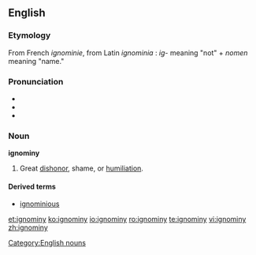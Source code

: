 ==English==

===Etymology===
From French ''ignominie'', from Latin ''ignominia'' : ''ig''- meaning "not" + ''nomen'' meaning "name."

===Pronunciation===
* {{IPA|/ˈɪgnəmɪni/}}
* {{SAMPA|/"Ign@mIni/}}
* {{enPR|/ĭg'nə-mĭn'ē/}}

===Noun===
'''ignominy'''

# Great [[dishonor]], shame, or [[humiliation]].

====Derived terms====
* [[ignominious]]

[[Category:English nouns]]

[[et:ignominy]]
[[ko:ignominy]]
[[io:ignominy]]
[[ro:ignominy]]
[[te:ignominy]]
[[vi:ignominy]]
[[zh:ignominy]]